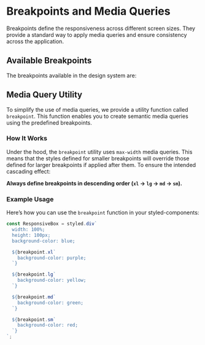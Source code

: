 
<Meta title="Design Tokens/Breakpoints" />

# Breakpoints and Media Queries

Breakpoints define the responsiveness across different screen sizes. They provide a standard way to apply media queries and ensure consistency across the application.

## Available Breakpoints

The breakpoints available in the design system are:

<DesignTokenDocBlock categoryName="Breakpoints" />

## Media Query Utility

To simplify the use of media queries, we provide a utility function called `breakpoint`. This function enables you to create semantic media queries using the predefined breakpoints.

### How It Works

Under the hood, the `breakpoint` utility uses `max-width` media queries. This means that the styles defined for smaller breakpoints will override those defined for larger breakpoints if applied after them. To ensure the intended cascading effect:

**Always define breakpoints in descending order (`xl` → `lg` → `md` → `sm`).**

### Example Usage

Here’s how you can use the `breakpoint` function in your styled-components:

```typescript
const ResponsiveBox = styled.div`
  width: 100%;
  height: 100px;
  background-color: blue;

  ${breakpoint.xl`
    background-color: purple;
  `}

  ${breakpoint.lg`
    background-color: yellow;
  `}

  ${breakpoint.md`
    background-color: green;
  `}

  ${breakpoint.sm`
    background-color: red;
  `}
`;
```
